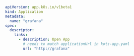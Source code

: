 ```yaml
apiVersion: app.k8s.io/v1beta1
kind: Application
metadata:
  name: "grafana"
spec:
  descriptor:
    links:
      - description: Open App
        # needs to match applicationUrl in kots-app.yaml
        url: "http://grafana"
```
